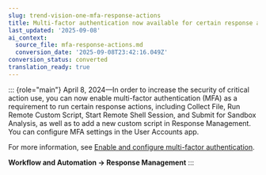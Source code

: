 ```yaml
---
slug: trend-vision-one-mfa-response-actions
title: Multi-factor authentication now available for certain response actions
last_updated: '2025-09-08'
ai_context:
  source_file: mfa-response-actions.md
  conversion_date: '2025-09-08T23:42:16.049Z'
conversion_status: converted
translation_ready: true
---
```


::: {role="main"}
April 8, 2024—In order to increase the security of critical action use, you can now enable multi-factor authentication (MFA) as a requirement to run certain response actions, including Collect File, Run Remote Custom Script, Start Remote Shell Session, and Submit for Sandbox Analysis, as well as to add a new custom script in Response Management. You can configure MFA settings in the User Accounts app.

For more information, see [Enable and configure multi-factor authentication](enable-confige-mfa.mdx).

**Workflow and Automation → Response Management**
:::
